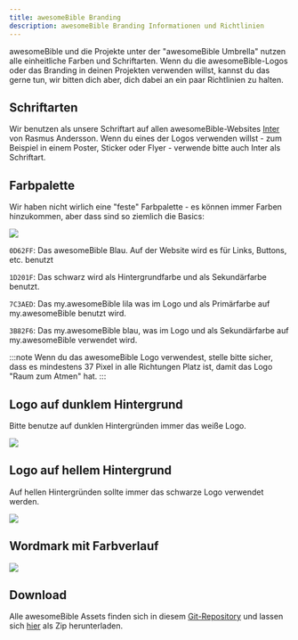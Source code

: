 ```yaml
---
title: awesomeBible Branding
description: awesomeBible Branding Informationen und Richtlinien
---
```

awesomeBible und die Projekte unter der "awesomeBible Umbrella" nutzen alle einheitliche Farben und Schriftarten.
Wenn du die awesomeBible-Logos oder das Branding in deinen Projekten verwenden willst, kannst du das gerne tun, wir bitten dich aber, dich dabei an ein paar Richtlinien zu halten.

## Schriftarten
Wir benutzen als unsere Schriftart auf allen awesomeBible-Websites [Inter](https://rsms.me/inter/) von Rasmus Andersson. Wenn du eines der Logos verwenden willst - zum Beispiel in einem Poster, Sticker oder Flyer - verwende bitte auch Inter als Schriftart.

## Farbpalette
Wir haben nicht wirlich eine "feste" Farbpalette - es können immer Farben hinzukommen, aber dass sind so ziemlich die Basics:

![](../../../assets/branding/palette.png)

``0D62FF``: Das awesomeBible Blau. Auf der Website wird es für Links, Buttons, etc. benutzt

``1D201F``: Das schwarz wird als Hintergrundfarbe und als Sekundärfarbe benutzt.

``7C3AED``: Das my.awesomeBible lila was im Logo und als Primärfarbe auf my.awesomeBible benutzt wird.

``3B82F6``: Das my.awesomeBible blau, was im Logo und als Sekundärfarbe auf my.awesomeBible verwendet wird. 

:::note
Wenn du das awesomeBible Logo verwendest, stelle bitte sicher, dass es mindestens 37 Pixel in alle Richtungen Platz ist, damit das Logo "Raum zum Atmen" hat.
:::

## Logo auf dunklem Hintergrund
Bitte benutze auf dunklen Hintergründen immer das weiße Logo.

![](../../../assets/branding/darkbg_wordmark.png)

## Logo auf hellem Hintergrund
Auf hellen Hintergründen sollte immer das schwarze Logo verwendet werden.

![](../../../assets/branding/lightbg_wordmark.png)

## Wordmark mit Farbverlauf
![](../../../assets/branding/mixedbg_gradient.png)

## Download
Alle awesomeBible Assets finden sich in diesem [Git-Repository](https://codeberg.org/awesomeBible/assets) und lassen sich [hier](https://codeberg.org/awesomeBible/assets/archive/main.zip) als Zip herunterladen.
